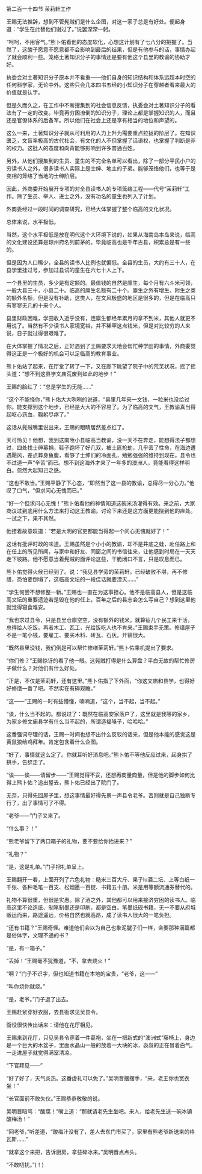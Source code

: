 

第二百一十四节 茉莉轩工作

王赐无法推辞，想到不管髡贼们是什么企图，对这一家子总是有好处。便起身道：“学生在此替他们谢过了。”说罢深深一躬。

“呵呵，不用客气。”熊卜佑看他的态度软化，心想这计划有了七八分的把握了。当然了，这酸子愿意不愿意都不会影响到最后的结果，但是有他参与的话，事情办起了就会顺利一些。笼络土著知识分子的事情还是要有他这个县里的教谕的协助才好。

执委会对土著知识分子原本并不看重――他们自身的知识结构和体系远超本时空的任何科学家，无论中外。这些只会几本四书五经的小知识分子在穿越者看来最大的价值就是认字。

但是久而久之，在工作中不断搜集到的社会信息反馈，执委会对土著知识分子的看法有了一定的改变。毕竟再穷困潦倒的知识分子，理论上都是掌握知识的人，而且还是官僚体系的后备军。所以他们在社会上还是享有相当的地位和声望的。

这么一来，土著知识分子就从可利用的人力上升为需要重点拉拢的阶层了。在知识匮乏，文盲率极高的古代社会，有文化的人不但掌握了话语权，也掌握了判断是非的权力。这批人的态度和向背能够影响到许多普通百姓。

另外，从他们搜集到的生员、童生的不完全名单可以看出，除了一部分平民小户的穷读书人之外，很多读书人实际上是士绅、地主的子弟。能够笼络他们，也等于是变相的笼络了当地的士绅阶层。

因此，外商委开始展开专项的对全县读书人的专项笼络工程――代号“茉莉轩”工作。除了生员、举人、进士之外，没有功名的童生也列入了计划。

外商委经过一段时间的调查研究，已经大体掌握了整个临高的文化状况。

总体来说，水平极低。

当然，这个水平极低是放在明代这个大环境下说的，如果从海南岛本岛来说，临高的文化建设还算是琼州府名列前茅的。毕竟临高也是千年古县，积累总是有一些的。

但是因为人口稀少，全县的读书人比例也就偏低。全县的生员，大约有三十人，在县学里挂过号，参加过县试的童生在六七十人上下。

一个县里的生员，多少是有定额的。最值钱的自然是廪生，每个月有六斗米可领，一般大县三十，小县二十。临高的廪生名额有二十个。廪生之外有增生、附生之类的额外名额，但是没有补助，这类人，在文风极盛的地区是很多的，但是在临高只有寥寥无几的十来个人。

县里财政困难，学田收入近乎没有，连廪生都经年累月的拿不到米，其他人就更不用说了。当然有不少读书人家境宽裕，并不稀罕这点钱米，但是对比较穷的人来说，日子就过得很艰难了。

在大体掌握了情况之后，正好遇到了王赐要求天地会帮忙种学田的事情，外商委觉得这正是一个极好的机会可以足临高的教育事业。

熊卜佑站了起来，在厅堂了转了一下，又在廊下眺望了院子中的荒芜状况，摇了摇头道：“想不到这县学文庙荒废到如此的地步！”

王赐的脸红了：“总是学生的无能……”

“这个不能怪你，”熊卜佑大大咧咧的说道，“县里几年来一文钱、一粒米也没给过你。能支撑到这个地步，已经是大大的不容易了。为了临高的文气，王教谕真当得起呕心沥血，鞠躬尽瘁了。”

这话从髡贼嘴里说出来，王赐的眼睛居然差点红了。

天可怜见！他想，我到这南陲小县临高当教谕，没一天不在奔走，能想得法子都想过，四处找士绅募捐，鞋子跑坏了好几双，被土匪抢劫，几乎丢了性命，在海边遭遇飓风，差点葬身鱼腹，看够了士绅们的冷面孔，勉勉强强的维持到现在。县令也不过道一声“辛苦”而已。想不到这海外才来了一年多的澳洲人，竟能看得这样明白。忽然大起知己之感。

“这也不敢当。”王赐平静了下心态，“即然当了这一县的教谕，总得尽一分心力。”他叹了口气，“但求问心无愧而已。”

“好一个但求问心无愧！”熊卜佑看他的神情知道这碗米汤灌得有效。来之前，大家商议过到底用什么方法来打动这王教谕。讨论下来还是这方面更能挠到他的痒处。一试之下，果不其然。

他接着故意叹道：“若是大明的官吏都能当得起一个问心无愧就好了！”

这话有批评时政的味道。王赐虽然是个小小的教谕，却不是井底之蛙，赴任路上和在任上的所见所闻，与家中和好友、同窗之间的书信往来，让他感到时局在一天天走下坡路。他不愿意当着髡贼的面评论这些，干脆闭口不言，只是叹息而已。

熊卜佑觉得火候已经到了。说：“我见县学旁的茉莉轩，已经破败不堪，再不修缮，恐怕要倒塌了，这临高文坛的一段佳话就要湮灭……”

“学生何尝不想修整一新。”王赐也一直在为这事担心。他不是临高县人，但是这临高文坛的重要遗迹若是毁在他的任上，百年之后的县志会怎么写自己？想到这里他就觉得寝食难安。

“我也求过县令，只是县里仓廪空空，没有额外的钱米。就算征几个民工来干活，总得给人吃饭。再者木工、瓦工，光给饭吃人也不肯来。”王赐束手无策。修缮屋子不是一笔小钱，要雇工、要买木料、砖瓦、石灰。开销很大。

“既然县里没钱，我们倒是可以帮忙修缮茉莉轩。”熊卜佑乘机提出了要求。

“你们修？”王赐惊讶的看了他一眼。这髡贼打得是什么算盘？平白无故的帮忙修房子做什么？对他们有什么好处。

“正是，不仅是茉莉轩，还有这里。”熊卜佑指了下外面，“你这文庙和县学，也得好好修缮一番了吧。不然实在有碍观瞻。”

“这――”王赐的一时有些懵懂，喃喃道，“这个，当不起，当不起。”

“诶，什么当不起的。都说过了：既然在临高安家落户了，这里就是我等的家乡，为家乡修文庙县学有什么当不起的，所谓造福嗓子，哈哈哈。”

这番强词夺理的话，王赐一时间也想不出什么反驳的话来，但是他本能的感觉这是黄鼠狼给鸡拜年。肯定包含着什么企图。

“好了，事情就这么定了。你就耳听好消息吧。”熊卜佑不等他反应过来，起身拱了拱手，告辞走了。

“诶――诶――请留步――”王赐觉得不妥，还想再商量商量，但是他的脚步如何比得上熊卜佑？追出屋去，熊卜佑已经出了院门了。

无奈，只得先回屋子里，想这事情最好得先禀一声县令老爷。否则就是自己独断专行了，出了事情可了不得。

“老爷――”门子又来了。

“什么事？！”

“熊老爷留下了两口箱子的礼物，要不要给你抬进来？”

“礼物？”

“是，这是礼单。”门子把礼单呈上。

王赐翻开一看，上面开列了六色礼物：糙米三百大斤、果子lu酒二坛、上等白纸一千张、各种毛笔一百支、松烟墨一百锭、书籍五十册。米是用等额流通券替代的。

礼物不算很重，但很是实惠。除了酒之外，其他都可以用来接济穷困的读书人。临高这里不论造纸、制笔制墨还是印刷，都是空白。笔墨纸砚书籍，无一不要从府城贩运而来，路途遥远，价格自然也就高昂，成了读书人很大的一笔负担。

“还有书籍？”王赐奇怪。难道他们会以为自己也象泥腿子们一样，会要那种满篇都是俗体字，文理不通的书？

“是，有一箱子。”

“丢掉！”王赐毫不犹豫道，“不，拿去烧火！”

“啊？”门子不识字，但也知道书籍在本地的宝贵，“老爷，这――”

“叫你烧你就烧。”

“是，老爷。”门子退了出去。

王赐赶紧穿好衣服，去县衙求见吴县令。

衙役很快传出话来：请他在花厅相见。

王赐来到花厅，只见吴县令穿着一件葛袍，坐在一把新式的“澳洲式”藤椅上，身边是一个巨大的木盆子，里面水晶山一般的放着一大块的冰，袅袅的正在冒着白气。一走进屋子就觉得满室清凉。

“下官拜见――”

“好了好了，天气炎热。这番虚礼可以免了。”吴明晋摆摆手，“来，老王你也宽衣坐！”

“长官面前不敢失仪。”王赐恭恭敬敬的说。

吴明晋暗骂：“酸腐！”嘴上道：“那就请老先生坐吧。来人，给老先生送一碗冰镇酸梅汤！”

“回老爷，”听差道，“酸梅汁没有了，差人去东门市买了，家里有熊老爷新送来的格瓦斯……”

“就拿这个来把，告诉厨房，拿些碎冰来。”吴明晋点点头。

“不敢叨扰。”(！)

